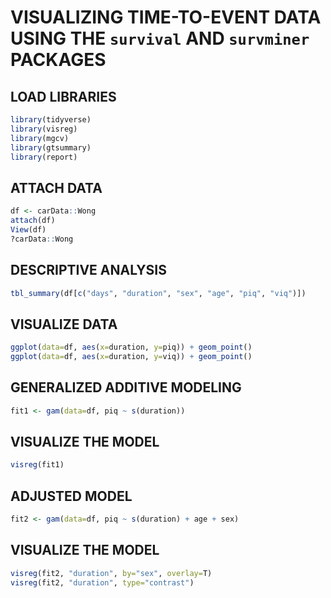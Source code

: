 # VISUALIZING TIME-TO-EVENT DATA USING THE `survival` AND `survminer` PACKAGES

## **LOAD LIBRARIES**

```{r}
library(tidyverse)
library(visreg)
library(mgcv)
library(gtsummary)
library(report)
```

## **ATTACH DATA**

```{r}
df <- carData::Wong
attach(df)
View(df)
?carData::Wong
```

## **DESCRIPTIVE ANALYSIS**

```{r}
tbl_summary(df[c("days", "duration", "sex", "age", "piq", "viq")])
```

## VISUALIZE DATA

```{r}
ggplot(data=df, aes(x=duration, y=piq)) + geom_point()
ggplot(data=df, aes(x=duration, y=viq)) + geom_point()
```

## GENERALIZED ADDITIVE MODELING

```{r}
fit1 <- gam(data=df, piq ~ s(duration))
```

## VISUALIZE THE MODEL

```{r}
visreg(fit1)
```

## ADJUSTED MODEL

```{r}
fit2 <- gam(data=df, piq ~ s(duration) + age + sex)
```

## VISUALIZE THE MODEL

```{r}
visreg(fit2, "duration", by="sex", overlay=T)
visreg(fit2, "duration", type="contrast")
```
